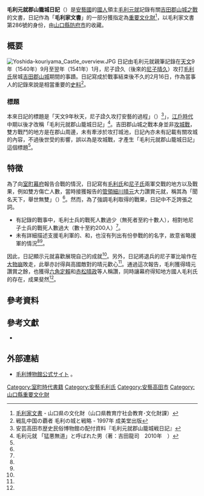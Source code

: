 '''毛利元就郡山籠城日記'''（{{jpn|j=毛利元就郡山籠城日記|hg=もうりもとなりこおりやまろうじょうにっき|rm=Mōrimotonarikōriyamajōnitsuki}}）是[[安藝國|安藝國]]的[[國人眾|國人]]領主[[毛利元就|毛利元就]]記錄有關[[吉田郡山城之戰|吉田郡山城之戰]]的文書，日記作為「'''毛利家文書'''」的一部分獲指定為[[重要文化財|重要文化財]]<ref>[http://bunkazai.ysn21.jp/bunkazai/detail.asp?mid=40044&pid=bl 毛利家文書] {{Wayback|url=http://bunkazai.ysn21.jp/bunkazai/detail.asp?mid=40044&pid=bl |date=20140714222735 }} - 山口県の文化財（山口県教育庁社会教育･文化財課）</ref>，以毛利家文書第286號的身份，由[[山口縣|山口縣]][[防府市|防府市]]的{{Link-ja|毛利邸|毛利邸|毛利博物館}}收藏。

== 概要 ==
[[File:Yoshida-kouriyama_Castle_overview.JPG|thumb]]
日記由毛利元就親筆記錄在[[天文_(後奈良天皇)|天文]]9年（1540年）9月至翌年（1541年）1月，尼子詮久（後來的[[尼子晴久|尼子晴久]]）攻打[[毛利氏|毛利氏]]居城[[吉田郡山城|吉田郡山城]]期間的事蹟。日記寫成於戰事結束後不久的2月16日，作為當事人的記錄來說是相當重要的[[史料|史料]]<ref name=seibido>戦乱中国の覇者 毛利の城と戦略 - 1997年 成美堂出版</ref>。

=== 標題 ===
本來日記的標題是「天文9年秋天，尼子詮久攻打安藝{{Link-ja|吉田町 (廣島縣)|吉田町 (広島県)|吉田}}的過程」（{{lang|ja|天文九年秋至藝州吉田尼子民部少輔初向之次第}}）<ref>安芸高田市歴史民俗博物館の配付資料『毛利元就郡山籠城戦日記』</ref>」，[[江戶時代|江戶時代]]中期以後才改稱「毛利元就郡山籠城日記」<ref name=mouaku>毛利元就 「猛悪無道」と呼ばれた男（著：吉田龍司　2010年　{{Link-ja|新紀元社|新紀元社}}）</ref>。吉田郡山城之戰本身並非[[攻城戰|攻城戰]]，雙方戰鬥的地方是在郡山周邊，未有牽涉於攻打城池，日記內亦未有記載有關攻城的內容，不過後世受{{Link-ja|軍記物|軍記物}}的影響，誤以為是攻城戰，才產生「毛利元就郡山籠城日記」這個標題<ref name=seibido />。

== 特徴 ==
為了向[[室町幕府|室町幕府]]報告合戰的情況，日記寫有[[毛利氏|毛利氏]]和[[尼子氏|尼子氏]]兩軍交戰的地方以及戰果，例如雙方傷亡人數，當時接獲報告的[[管領_(幕府)|管領]][[細川晴元|細川晴元]]大力讚賞元就，稱其為「聞名天下，舉世無雙」（{{lang|ja|天下にその隠れなく候、御高名の至りに候}}）<ref name=seibido />。然而，為了強調毛利取得的戰果，日記中不乏誇張之詞。
* 有記錄的戰事中，毛利士兵的戰死人數過少（無死者至約十數人），相對地尼子士兵的戰死人數過大（數十至約200人）<ref name=seibido />。
* 未有詳細描述支援毛利軍的{{Link-ja|宍戸氏|宍戸氏}}、{{Link-ja|小早川氏|小早川氏|竹原小早川氏}}和{{Link-ja|陶氏|陶氏}}，也沒有列出有份參戰的{{Link-ja|天野興定|天野興定}}的名字，故意省略援軍的情況<ref name=seibido /><ref name=mouaku />。
因此，日記顯示元就喜歡展現自己的成就<ref name=seibido />。另外，日記將退兵的尼子軍比喻作{{Link-ja|細川高國|細川高国}}在[[大物崩|大物崩]]敗走，此舉亦討得與高國敵對的晴元歡心<ref name=mouaku />。通過這次報告，毛利獲得晴元讚賞之餘，也獲得[[六角定賴|六角定賴]]和[[赤松晴政|赤松晴政]]等人稱讚，同時讓幕府得知地方國人毛利氏的存在，成果斐然<ref name=mouaku />。

== 參考資料 ==
{{Reflist}}

== 參考文獻 ==
* {{cite book|author=木村信幸 |script-title=ja:戦乱中国の覇者 毛利の城と戦略 |year=1997年 |publisher={{Link-ja|成美堂出版|成美堂出版}}}}

== 外部連結 ==
* [http://www.c-able.ne.jp/~mouri-m/ 毛利博物館公式サイト] {{Wayback|url=http://www.c-able.ne.jp/~mouri-m/ |date=20140705200012 }} 。

{{DEFAULTSORT:Mōrimotonarikōriyamajōnitsuki}}
[[Category:室町時代書籍|Category:室町時代書籍]]
[[Category:安藝毛利氏|Category:安藝毛利氏]]
[[Category:安藝高田市|Category:安藝高田市]]
[[Category:山口縣重要文化財|Category:山口縣重要文化財]]